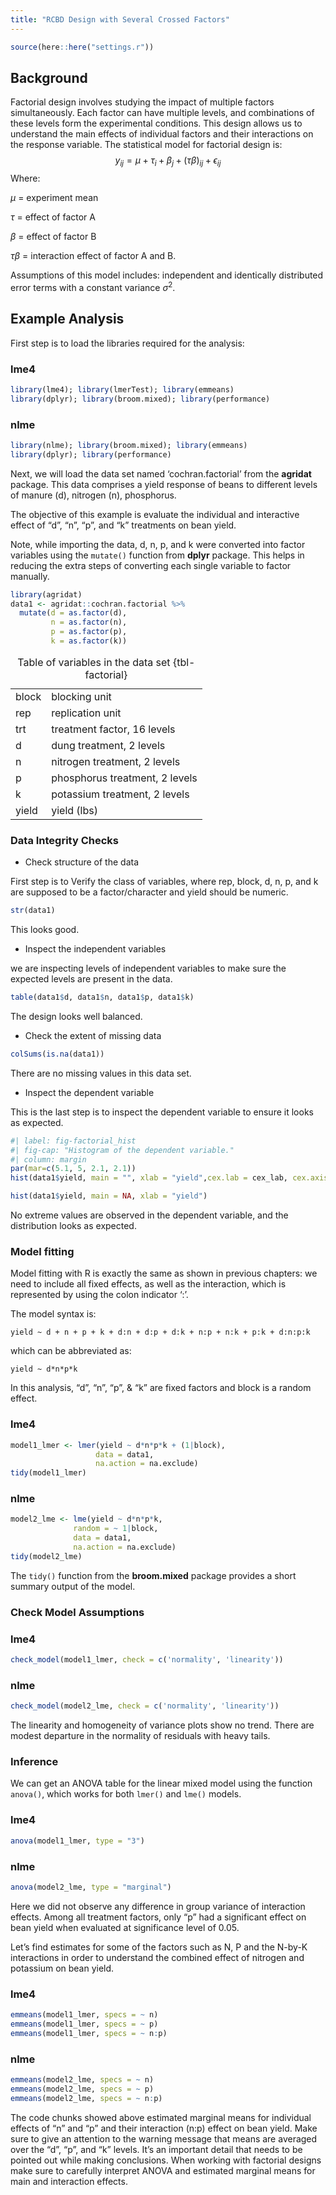 ```yaml
---
title: "RCBD Design with Several Crossed Factors"
---
```


```r
source(here::here("settings.r"))
```

## Background

Factorial design involves studying the impact of multiple factors simultaneously. Each factor can have multiple levels, and combinations of these levels form the experimental conditions. This design allows us to understand the main effects of individual factors and their interactions on the response variable. The statistical model for factorial design is:
$$y_{ij} = \mu +  \tau_i+ \beta_j + (\tau\beta)_{ij} + \epsilon_{ij}$$ 
Where: 

$\mu$ = experiment mean

$\tau$ = effect of factor A

$\beta$ = effect of factor B 

$\tau\beta$ = interaction effect of factor A and B.


Assumptions of this model includes: independent and identically distributed error terms with a constant variance $\sigma^2$.

## Example Analysis

First step is to load the libraries required for the analysis:

::: panel-tabset
### lme4

```r
library(lme4); library(lmerTest); library(emmeans)
library(dplyr); library(broom.mixed); library(performance)
```

### nlme

```r
library(nlme); library(broom.mixed); library(emmeans)
library(dplyr); library(performance)
```
:::

Next, we will load the data set named 'cochran.factorial' from the **agridat** package. This data comprises a yield response of beans to different levels of manure (d), nitrogen (n), phosphorus. 

The objective of this example is evaluate the individual and interactive effect of "d", "n", "p", and "k" treatments on bean yield.

Note, while importing the data, d, n, p, and k were converted into factor variables using the `mutate()` function from **dplyr** package. This helps in reducing the extra steps of converting each single variable to factor manually.

```r
library(agridat)
data1 <- agridat::cochran.factorial %>% 
  mutate(d = as.factor(d),
         n = as.factor(n),
         p = as.factor(p),
         k = as.factor(k))
```

|       |                                |
|-------|--------------------------------|
| block | blocking unit                  |
| rep   | replication unit               |
| trt   | treatment factor, 16 levels    |
| d     | dung treatment, 2 levels       |
| n     | nitrogen treatment, 2 levels   |
| p     | phosphorus treatment, 2 levels |
| k     | potassium treatment, 2 levels  |
| yield | yield (lbs)                    |

: Table of variables in the data set {tbl-factorial}

### Data Integrity Checks

- Check structure of the data 

First step is to Verify the class of variables, where rep, block, d, n, p, and k are supposed to be a factor/character and yield should be numeric.

```r
str(data1)
```

This looks good.

- Inspect the independent variables

we are inspecting levels of independent variables to make sure the expected levels are present in the data.

```r
table(data1$d, data1$n, data1$p, data1$k)
```

The design looks well balanced.

- Check the extent of missing data


```r
colSums(is.na(data1))
```

There are no missing values in this data set.

- Inspect the dependent variable 

This is the last step is to inspect the dependent variable to ensure it looks as expected.

```r
#| label: fig-factorial_hist
#| fig-cap: "Histogram of the dependent variable."
#| column: margin
par(mar=c(5.1, 5, 2.1, 2.1))
hist(data1$yield, main = "", xlab = "yield",cex.lab = cex_lab, cex.axis = cex_axis, col = base_plot_color)
```

```r
hist(data1$yield, main = NA, xlab = "yield")
```

No extreme values are observed in the dependent variable, and the distribution looks as expected.  

### Model fitting

Model fitting with R is exactly the same as shown in previous chapters: we need to include all fixed effects, as well as the interaction, which is represented by using the colon indicator ‘:’. 

The model syntax is:

`yield ~ d + n + p + k + d:n + d:p + d:k + n:p + n:k + p:k + d:n:p:k`

which can be abbreviated as:

`yield ~ d*n*p*k`

In this analysis, "d", "n", "p", & "k" are fixed factors and block is a random effect.

::: panel-tabset
### lme4

```r
model1_lmer <- lmer(yield ~ d*n*p*k + (1|block),
                   data = data1, 
                   na.action = na.exclude)
tidy(model1_lmer)
```

### nlme

```r
model2_lme <- lme(yield ~ d*n*p*k,
              random = ~ 1|block,
              data = data1, 
              na.action = na.exclude)
tidy(model2_lme)
```
:::

:::: column-margin
::: callout-note
The `tidy()` function from the **broom.mixed** package provides a short summary output of the model.
:::
::::

### Check Model Assumptions

::: panel-tabset
### lme4

```r
check_model(model1_lmer, check = c('normality', 'linearity'))
```

### nlme

```r
check_model(model2_lme, check = c('normality', 'linearity'))
```
:::

The linearity and homogeneity of variance plots show no trend. There are modest departure in the normality of residuals with heavy tails. 


### Inference

We can get an ANOVA table for the linear mixed model using the function `anova()`, which works for both `lmer()` and `lme()` models.

::: panel-tabset
### lme4

```r
anova(model1_lmer, type = "3")
```
### nlme
```r
anova(model2_lme, type = "marginal")
```
:::

Here we did not observe any difference in group variance of interaction effects. Among all treatment factors, only "p" had a significant effect on bean yield when evaluated at significance level of 0.05.


Let’s find estimates for some of the factors such as N, P and the N-by-K interactions in order to understand the combined effect of nitrogen and potassium on bean yield.

::: panel-tabset
### lme4
```r
emmeans(model1_lmer, specs = ~ n)
emmeans(model1_lmer, specs = ~ p)
emmeans(model1_lmer, specs = ~ n:p)
```

### nlme
```r
emmeans(model2_lme, specs = ~ n)
emmeans(model2_lme, specs = ~ p)
emmeans(model2_lme, specs = ~ n:p)
```
:::

The code chunks showed above estimated marginal means for individual effects of "n" and "p" and their interaction (n:p) effect on bean yield. Make sure to give an attention to the warning message that means are averaged over the "d", "p", and "k" levels. It's an important detail that needs to be pointed out while making conclusions. When working with factorial designs make sure to carefully interpret ANOVA and estimated marginal means for main and interaction effects.
